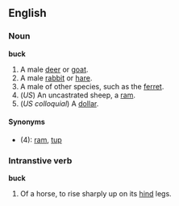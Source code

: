 ==English==
===Noun===
'''buck'''

#A male [[deer]] or [[goat]].
#A male [[rabbit]] or [[hare]].
#A male of other species, such as the [[ferret]].
#(''US'') An uncastrated sheep, a [[ram]].
#(''US colloquial'') A [[dollar]].

====Synonyms====
*(4): [[ram]], [[tup]]

===Intranstive verb===
'''buck'''

#Of a horse, to rise sharply up on its [[hind]] legs.
